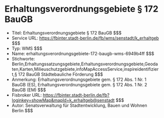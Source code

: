 # Erhaltungsverordnungsgebiete § 172 BauGB
- Titel: Erhaltungsverordnungsgebiete § 172 BauGB $$$
- Service URL: https://fbinter.stadt-berlin.de/fb/wms/senstadt/k_erhaltgeb $$$
- Typ: WMS $$$
- Name: erhaltungsverordnungsgebiete-172-baugb-wms-6949b4ff $$$
- Stichworte: Berlin,Erhaltungssatzungsgebiete,Erhaltungsverordnungsgebiete,Geodaten,Karten,Milieuschutzgebiete,infoMapAccessService,inspireidentifiziert,§ 172 BauGB Städtebauliche Förderung $$$
- Anmerkung: Erhaltungsverordnungsgebiete gem. § 172 Abs. 1 Nr. 1 BauGB (ES), Erhaltungsverordnungsgebiete gem. § 172 Abs. 1 Nr. 2 BauGB (EM) $$$
- Fisbroker URL: https://fbinter.stadt-berlin.de/fb?loginkey=showMap&mapId=k_erhaltgeb@senstadt $$$
- Autor: Senatsverwaltung für Stadtentwicklung, Bauen und Wohnen Berlin $$$
